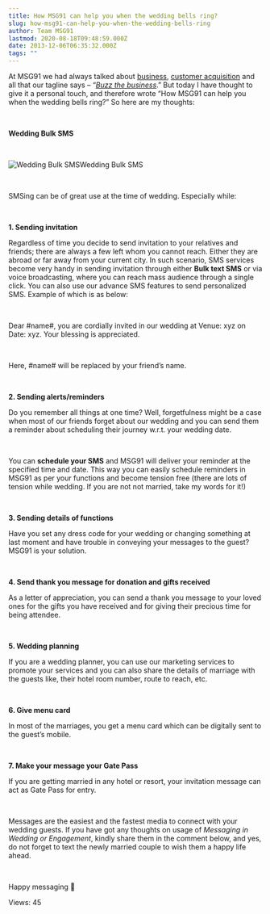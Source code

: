 ```yaml
---
title: How MSG91 can help you when the wedding bells ring?
slug: how-msg91-can-help-you-when-the-wedding-bells-ring
author: Team MSG91
lastmod: 2020-08-18T09:48:59.000Z
date: 2013-12-06T06:35:32.000Z
tags: ""
---
```


At MSG91 we had always talked about [business](https://msg91.com/guide/mobile-marketing-b2b-or-b2c-media/ "Business SMS"), [customer acquisition](https://msg91.com/guide/how-sms-marketing-can-help-you-retain-your-existing-customers/ "SMS Marketing for Customer Acquisition and retention") and all that our tagline says – “*[Buzz the business](https://msg91.com "Buzz the Business")*.” But today I have thought to give it a personal touch, and therefore wrote “How MSG91 can help you when the wedding bells ring?” So here are my thoughts:


 


**Wedding Bulk SMS**  

   

![Wedding Bulk SMS](https://images-msg91.s3.ap-south-1.amazonaws.com/content/images/wordpress/2013/12/Wedding-BulkSMS.png)Wedding Bulk SMS


   

SMSing can be of great use at the time of wedding. Especially while:


 


**1. Sending invitation**


Regardless of time you decide to send invitation to your relatives and friends; there are always a few left whom you cannot reach. Either they are abroad or far away from your current city. In such scenario, SMS services become very handy in sending invitation through either **Bulk text SMS** or via voice broadcasting, where you can reach mass audience through a single click. You can also use our advance SMS features to send personalized SMS. Example of which is as below:


   

Dear #name#, you are cordially invited in our wedding at Venue: xyz on Date: xyz. Your blessing is appreciated.


   

Here, #name# will be replaced by your friend’s name.  

   

**2. Sending alerts/reminders**


Do you remember all things at one time? Well, forgetfulness might be a case when most of our friends forget about our wedding and you can send them a reminder about scheduling their journey w.r.t. your wedding date.  

   

You can **schedule your SMS** and MSG91 will deliver your reminder at the specified time and date. This way you can easily schedule reminders in MSG91 as per your functions and become tension free (there are lots of tension while wedding. If you are not not married, take my words for it!)


 


**3. Sending details of functions**


Have you set any dress code for your wedding or changing something at last moment and have trouble in conveying your messages to the guest? MSG91 is your solution.


 


**4. Send thank you message for donation and gifts received**


As a letter of appreciation, you can send a thank you message to your loved ones for the gifts you have received and for giving their precious time for being attendee.


 


**5. Wedding planning**


If you are a wedding planner, you can use our marketing services to promote your services and you can also share the details of marriage with the guests like, their hotel room number, route to reach, etc.


 


**6. Give menu card**


In most of the marriages, you get a menu card which can be digitally sent to the guest’s mobile.


 


**7. Make your message your Gate Pass**


If you are getting married in any hotel or resort, your invitation message can act as Gate Pass for entry.


 


Messages are the easiest and the fastest media to connect with your wedding guests. If you have got any thoughts on usage of *Messaging in Wedding or Engagement*, kindly share them in the comment below, and yes, do not forget to text the newly married couple to wish them a happy life ahead.


 


Happy messaging 🙂


 Views: 45


